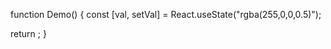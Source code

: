 function Demo() {
  const [val, setVal] = React.useState("rgba(255,0,0,0.5)");

  return <ColorPicker value={val} onChange={setVal} />;
}
